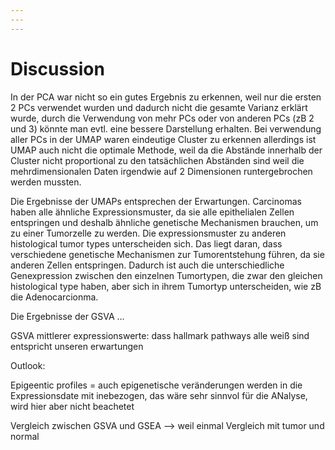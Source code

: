 ```yaml
---
---
---
```


# Discussion

In der PCA war nicht so ein gutes Ergebnis zu erkennen, weil nur die ersten 2 PCs verwendet wurden und dadurch nicht die gesamte Varianz erklärt wurde, durch die Verwendung von mehr PCs oder von anderen PCs (zB 2 und 3) könnte man evtl. eine bessere Darstellung erhalten. Bei verwendung aller PCs in der UMAP waren eindeutige Cluster zu erkennen allerdings ist UMAP auch nicht die optimale Methode, weil da die Abstände innerhalb der Cluster nicht proportional zu den tatsächlichen Abständen sind weil die mehrdimensionalen Daten irgendwie auf 2 Dimensionen runtergebrochen werden mussten.

Die Ergebnisse der UMAPs entsprechen der Erwartungen. Carcinomas haben alle ähnliche Expressionsmuster, da sie alle epithelialen Zellen entspringen und deshalb ähnliche genetische Mechanismen brauchen, um zu einer Tumorzelle zu werden. Die expressionsmuster zu anderen histological tumor types unterscheiden sich. Das liegt daran, dass verschiedene genetische Mechanismen zur Tumorentstehung führen, da sie anderen Zellen entspringen. Dadurch ist auch die unterschiedliche Genexpression zwischen den einzelnen Tumortypen, die zwar den gleichen histological type haben, aber sich in ihrem Tumortyp unterscheiden, wie zB die Adenocarcionma.

Die Ergebnisse der GSVA ...

GSVA mittlerer expressionswerte: dass hallmark pathways alle weiß sind entspricht unseren erwartungen

Outlook:

Epigeentic profiles = auch epigenetische veränderungen werden in die Expressionsdate mit inebezogen, das wäre sehr sinnvol für die ANalyse, wird hier aber nicht beachetet

Vergleich zwischen GSVA und GSEA --> weil einmal Vergleich mit tumor und normal
